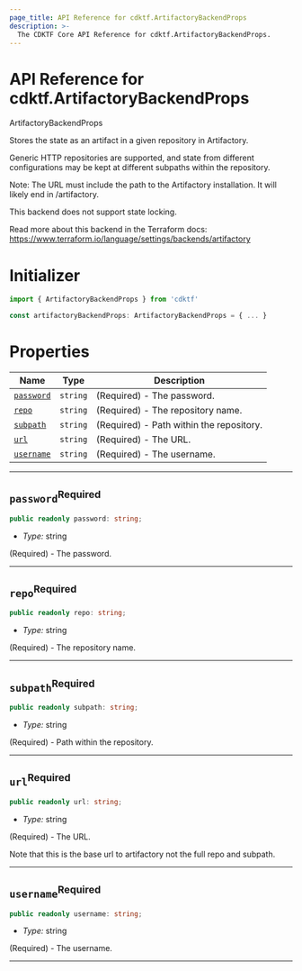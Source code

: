 ```yaml
---
page_title: API Reference for cdktf.ArtifactoryBackendProps
description: >-
  The CDKTF Core API Reference for cdktf.ArtifactoryBackendProps.
---
```


<!-- This file is generated through yarn generate-docs -->

# API Reference for cdktf.ArtifactoryBackendProps

   ArtifactoryBackendProps <a name="ArtifactoryBackendProps" id="cdktf.ArtifactoryBackendProps"></a>
  
  Stores the state as an artifact in a given repository in Artifactory.
  
  Generic HTTP repositories are supported, and state from different configurations
  may be kept at different subpaths within the repository.
  
  Note: The URL must include the path to the Artifactory installation.
  It will likely end in /artifactory.
  
  This backend does not support state locking.
  
  Read more about this backend in the Terraform docs:
  https://www.terraform.io/language/settings/backends/artifactory
  
  # Initializer <a name="Initializer" id="cdktf.ArtifactoryBackendProps.Initializer"></a>
  
  ```typescript
  import { ArtifactoryBackendProps } from 'cdktf'
  
  const artifactoryBackendProps: ArtifactoryBackendProps = { ... }
  ```
  
  # Properties <a name="Properties" id="Properties"></a>
  
  | **Name** | **Type** | **Description** |
  | --- | --- | --- |
  | <code><a href="#cdktf.ArtifactoryBackendProps.property.password">password</a></code> | <code>string</code> | (Required) - The password. |
  | <code><a href="#cdktf.ArtifactoryBackendProps.property.repo">repo</a></code> | <code>string</code> | (Required) - The repository name. |
  | <code><a href="#cdktf.ArtifactoryBackendProps.property.subpath">subpath</a></code> | <code>string</code> | (Required) - Path within the repository. |
  | <code><a href="#cdktf.ArtifactoryBackendProps.property.url">url</a></code> | <code>string</code> | (Required) - The URL. |
  | <code><a href="#cdktf.ArtifactoryBackendProps.property.username">username</a></code> | <code>string</code> | (Required) - The username. |
  
  ---
  
  ## `password`<sup>Required</sup> <a name="password" id="cdktf.ArtifactoryBackendProps.property.password"></a>
  
  ```typescript
  public readonly password: string;
  ```
  
  - *Type:* string
  
  (Required) - The password.
  
  ---
  
  ## `repo`<sup>Required</sup> <a name="repo" id="cdktf.ArtifactoryBackendProps.property.repo"></a>
  
  ```typescript
  public readonly repo: string;
  ```
  
  - *Type:* string
  
  (Required) - The repository name.
  
  ---
  
  ## `subpath`<sup>Required</sup> <a name="subpath" id="cdktf.ArtifactoryBackendProps.property.subpath"></a>
  
  ```typescript
  public readonly subpath: string;
  ```
  
  - *Type:* string
  
  (Required) - Path within the repository.
  
  ---
  
  ## `url`<sup>Required</sup> <a name="url" id="cdktf.ArtifactoryBackendProps.property.url"></a>
  
  ```typescript
  public readonly url: string;
  ```
  
  - *Type:* string
  
  (Required) - The URL.
  
  Note that this is the base url to artifactory not the full repo and subpath.
  
  ---
  
  ## `username`<sup>Required</sup> <a name="username" id="cdktf.ArtifactoryBackendProps.property.username"></a>
  
  ```typescript
  public readonly username: string;
  ```
  
  - *Type:* string
  
  (Required) - The username.
  
  ---
  
